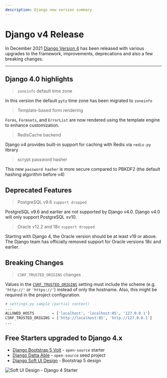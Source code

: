 ```yaml
---
description: Django new version summary
---
```


# Django v4 Release

In December 2021 [Django Version 4](https://docs.djangoproject.com/en/4.0/releases/4.0/) has been released with various upgrades to the framework, improvements, deprecations and also a few breaking changes.

---

## Django 4.0 highlights

> `zoneinfo` default time zone

In this version the default `pytz` time zone has been migrated to `zoneinfo`

> Template-based form rendering

`Forms`, `Formsets`, and `ErrorList` are now rendered using the template engine to enhance customization.

> RedisCache backend

Django v4 provides built-in support for caching with Redis via `redis-py` library

> scrypt password hasher

This new `password hasher` is more secure compared to PBKDF2 (the default hashing algorithm before v4)

## Deprecated Features

> PostgreSQL v9.6 `support dropped`

PostgreSQL v9.6 and earlier are not supported by Django v4.0. Django v4.0 will only support PostgreSQL ≥v10.

> Oracle v12.2 and 18c `support dropped`

Starting with Django 4, the Oracle version should be at least v19 or above. The Django team has officially removed support for Oracle versions 18c and earlier.

## Breaking Changes

> `CSRF_TRUSTED_ORIGINS` changes

Values in the [`CSRF_TRUSTED_ORIGINS`](https://docs.djangoproject.com/en/4.0/ref/settings/#std:setting-CSRF_TRUSTED_ORIGINS) setting must include the scheme (e.g. `'http://'` or `'https://'`) instead of only the hostname. Also, this might be required in the project configuration.

```python
# settings.py sample (partial content)
...
ALLOWED_HOSTS        = ['localhost', 'localhost:85', '127.0.0.1']
CSRF_TRUSTED_ORIGINS = ['http://localhost:85', 'http://127.0.0.1']
...
```

## Free Starters upgraded to Django 4.x

- [Django Bootstrap 5 Volt](https://github.com/app-generator/django-volt-dashboard) - `open-source` starter
- [Django Datta Able](https://appseed.us/admin-dashboards/django-datta-able) - `open-source` seed project
- [Django Soft UI Design](https://appseed.us/product/django-soft-ui-design-system) - Bootstrap 5 design

![Soft UI Design - Django 4 Starter](../../../static/assets/soft-ui-design-system-contact.jpg)
